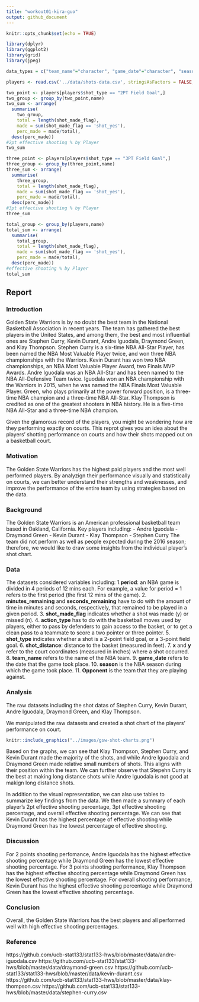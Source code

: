 ```yaml
---
title: "workout01-kira-guo"
output: github_document
---
```


```r
knitr::opts_chunk$set(echo = TRUE)
```

```r
library(dplyr)
library(ggplot2)
library(grid)
library(jpeg)

data_types = c("team_name"="character", "game_date"="character", "season" = "integer", "period"="integer", "minutes_remaining"="integer", "seconds_remaining"="integer", "shot_made_flag"="character", "action_type"="factor", "shot_type"="factor", "shot_distance"="integer", "opponent"="character", "x"="integer", "y"="integer")

players <- read.csv('../data/shots-data.csv', stringsAsFactors = FALSE, colClasses=data_types)

two_point <- players[players$shot_type == "2PT Field Goal",]
two_group <- group_by(two_point,name)
two_sum <- arrange(
  summarise(
    two_group, 
    total = length(shot_made_flag),
    made = sum(shot_made_flag == 'shot_yes'),
    perc_made = made/total), 
  desc(perc_made))
#2pt effective shooting % by Player
two_sum

three_point <- players[players$shot_type == "3PT Field Goal",]
three_group <- group_by(three_point,name)
three_sum <- arrange(
  summarise(
    three_group, 
    total = length(shot_made_flag),
    made = sum(shot_made_flag == 'shot_yes'),
    perc_made = made/total), 
  desc(perc_made))
#3pt effective shooting % by Player
three_sum

total_group <- group_by(players,name)
total_sum <- arrange(
  summarise(
    total_group, 
    total = length(shot_made_flag),
    made = sum(shot_made_flag == 'shot_yes'),
    perc_made = made/total), 
  desc(perc_made))
#effective shooting % by Player
total_sum
```

## Report

### Introduction
Golden State Warriors is by no doubt the best team in the National Basketball Association in recent years. The team has gathered the best players in the United States, and among them, the best and most influential ones are Stephen Curry, Kevin Durant, Andre Iguodala, Draymond Green, and Klay Thompson.
Stephen Curry is a six-time NBA All-Star Player, has been named the NBA Most Valuable Player twice, and won three NBA championships with the Warriors. Kevin Durant has won two NBA championships, an NBA Most Valuable Player Award, two Finals MVP Awards. Andre Iguodala was an NBA All-Star and has been named to the NBA All-Defensive Team twice. Iguodala won an NBA championship with the Warriors in 2015, when he was named the NBA Finals Most Valuable Player. Green, who plays primarily at the power forward position, is a three-time NBA champion and a three-time NBA All-Star. Klay Thompson is credited as one of the greatest shooters in NBA history. He is a five-time NBA All-Star and a three-time NBA champion. 

Given the glamorous record of the players, you might be wondering how are they performing exactly on courts. This reprot gives you an idea about the players' shotting performance on courts and how their shots mapped out on a basketball court.

### Motivation
The Golden State Warriors has the highest paid players and the most well performed players. By analyzign their performance visually and statistically on courts, we can better understand their strengths and weaknesses, and improve the performance of the entire team by using strategies based on the data.

### Background
The Golden State Warriors is an American professional basketball team based in Oakland, California.
Key players including:
- Andre Iguodala
- Draymond Green
- Kevin Durant
- Klay Thompson
- Stephen Curry
The team did not perform as well as people expected during the 2016 season; therefore, we would like to draw some insights from the individual player's shot chart.

### Data
The datasets considered variables including:
1.**period**: an NBA game is divided in 4 periods of 12 mins each. For example, a value for period = 1 refers to the first period (the first 12 mins of the game).
2. **minutes_remaining** and **seconds_remaining** have to do with the amount of time in minutes and seconds, respectively, that remained to be played in a given period.
3. **shot_made_flag** indicates whether a shot was made (y) or missed (n).
4. **action_type** has to do with the basketball moves used by players, either to pass by defenders to gain access to the basket, or to get a clean pass to a teammate to score a two pointer or three pointer.
5. **shot_type** indicates whether a shot is a 2-point field goal, or a 3-point field goal.
6. **shot_distance**: distance to the basket (measured in feet).
7. **x** and **y** refer to the court coordinates (measured in inches) where a shot occurred.
8. **team_name** refers to the name of the NBA team.
9. **game_date** refers to the date that the game took place.
10. **season** is the NBA season during which the game took place.
11. **Opponent** is the team that they are playing against.

### Analysis
The raw datasets including the shot datas of Stephen Curry, Kevin Durant, Andre Iguodala, Draymond Green, and Klay Thompson.

We manipulated the raw datasets and created a shot chart of the players' performance on court.

```r
knitr::include_graphics("../images/gsw-shot-charts.png")
```

Based on the graphs, we can see that Klay Thompson, Stephen Curry, and Kevin Durant made the majority of the shots, and while Andre Iguodala and Draymond Green made relative small numbers of shots. This aligns with their position within the team. We can further observe that Stepehn Curry is the best at making long distance shots while Andre Iguodala is not good at makign long distance shots.

In addition to the visual representation, we can also use tables to summarize key findings from the data. We then made a summary of each player's 2pt effective shooting percentage, 3pt effective shooting percentage, and overall effective shooting percentage. We can see that Kevin Durant has the highest percentage of effective shooting while Draymond Green has the lowest percentage of effective shooting.

### Discussion
For 2 points shooting perfomance, Andre Iguodala has the highest effective shooting percentage while Draymond Green has the lowest effective shooting percentage.
For 3 points shooting performance, Klay Thompson has the highest effective shooting percentage while Draymond Green has the lowest effective shooting percentage.
For overall shooting performance, Kevin Durant has the highest effective shooting percentage while Draymond Green has the lowest effective shooting percentage.

### Conclusion
Overall, the Golden State Warriors has the best players and all performed well with high effective shooting percentages.

### Reference
https://github.com/ucb-stat133/stat133-hws/blob/master/data/andre-iguodala.csv
https://github.com/ucb-stat133/stat133-hws/blob/master/data/draymond-green.csv
https://github.com/ucb-stat133/stat133-hws/blob/master/data/kevin-durant.csv
https://github.com/ucb-stat133/stat133-hws/blob/master/data/klay-thompson.csv
https://github.com/ucb-stat133/stat133-hws/blob/master/data/stephen-curry.csv








